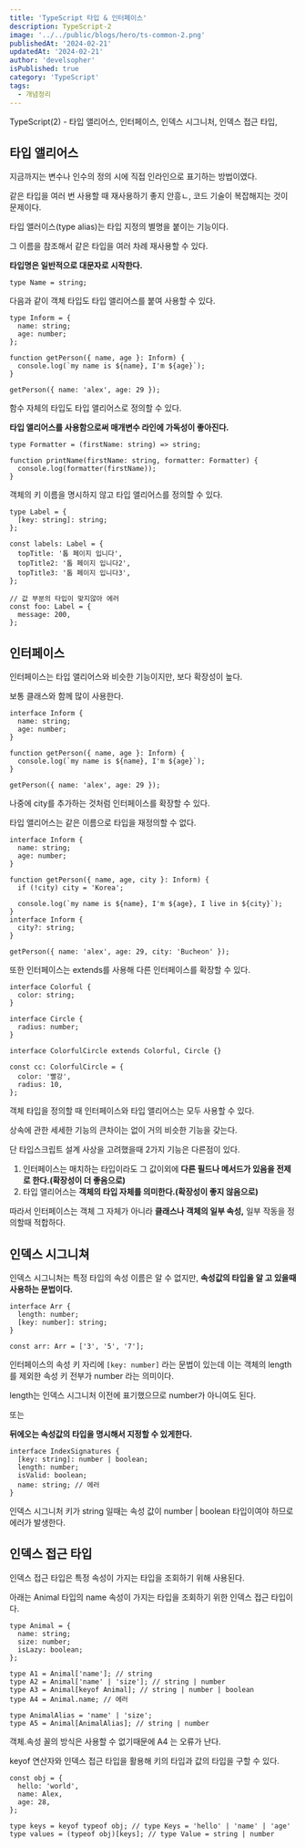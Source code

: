 ```yaml
---
title: 'TypeScript 타입 & 인터페이스'
description: TypeScript-2
image: '../../public/blogs/hero/ts-common-2.png'
publishedAt: '2024-02-21'
updatedAt: '2024-02-21'
author: 'develsopher'
isPublished: true
category: 'TypeScript'
tags:
  - 개념정리
---
```


TypeScript(2) - 타입 앨리어스, 인터페이스, 인덱스 시그니처, 인덱스 접근 타입,

## 타입 앨리어스

지금까지는 변수나 인수의 정의 시에 직접 인라인으로 표기하는 방법이였다.

같은 타입을 여러 번 사용할 때 재사용하기 좋지 안흥ㄴ, 코드 기술이 복잡해지는 것이 문제이다.

타입 앨러이스(type alias)는 타입 지정의 별명을 붙이는 기능이다.

그 이름을 참조해서 같은 타입을 여러 차례 재사용할 수 있다.

**타입명은 일반적으로 대문자로 시작한다.**

```tsx
type Name = string;
```

다음과 같이 객체 타입도 타입 앨리어스를 붙여 사용할 수 있다.

```tsx
type Inform = {
  name: string;
  age: number;
};

function getPerson({ name, age }: Inform) {
  console.log(`my name is ${name}, I'm ${age}`);
}

getPerson({ name: 'alex', age: 29 });
```

함수 자체의 타입도 타입 앨리어스로 정의할 수 있다.

**타입 앨리어스를 사용함으로써 매개변수 라인에 가독성이 좋아진다.**

```tsx
type Formatter = (firstName: string) => string;

function printName(firstName: string, formatter: Formatter) {
  console.log(formatter(firstName));
}
```

객체의 키 이름을 명시하지 않고 타입 앨리어스를 정의할 수 있다.

```tsx
type Label = {
  [key: string]: string;
};

const labels: Label = {
  topTitle: '톱 페이지 입니다',
  topTitle2: '톱 페이지 입니다2',
  topTitle3: '톱 페이지 입니다3',
};

// 값 부분의 타입이 맞지않아 에러
const foo: Label = {
  message: 200,
};
```

## 인터페이스

인터페이스는 타입 앨리어스와 비슷한 기능이지만, 보다 확장성이 높다.

보통 클래스와 함께 많이 사용한다.

```tsx
interface Inform {
  name: string;
  age: number;
}

function getPerson({ name, age }: Inform) {
  console.log(`my name is ${name}, I'm ${age}`);
}

getPerson({ name: 'alex', age: 29 });
```

나중에 city를 추가하는 것처럼 인터페이스를 확장할 수 있다.

타입 앨리어스는 같은 이름으로 타입을 재정의할 수 없다.

```tsx
interface Inform {
  name: string;
  age: number;
}

function getPerson({ name, age, city }: Inform) {
  if (!city) city = 'Korea';

  console.log(`my name is ${name}, I'm ${age}, I live in ${city}`);
}
interface Inform {
  city?: string;
}

getPerson({ name: 'alex', age: 29, city: 'Bucheon' });
```

또한 인터페이스는 extends를 사용해 다른 인터페이스를 확장할 수 있다.

```tsx
interface Colorful {
  color: string;
}

interface Circle {
  radius: number;
}

interface ColorfulCircle extends Colorful, Circle {}

const cc: ColorfulCircle = {
  color: '빨강',
  radius: 10,
};
```

객체 타입을 정의할 때 인터페이스와 타입 앨리어스는 모두 사용할 수 있다.

상속에 관한 세세한 기능의 큰차이는 없이 거의 비슷한 기능을 갖는다.

단 타입스크립트 설계 사상을 고려했을때 2가지 기능은 다른점이 있다.

1. 인터페이스는 매치하는 타입이라도 그 값이외에 **다른 필드나 메서드가 있음을 전제로 한다.(확장성이 더 좋음으로)**
2. 타입 앨리어스는 **객체의 타입 자체를 의미한다.(확장성이 좋지 않음으로)**

따라서 인터페이스는 객체 그 자체가 아니라 **클래스나 객체의 일부 속성,** 일부 작동을 정의할때 적합하다.

## 인덱스 시그니쳐

인덱스 시그니처는 특정 타입의 속성 이름은 알 수 없지만, **속성값의 타입을 알 고 있을때 사용하는 문법이다.**

```tsx
interface Arr {
  length: number;
  [key: number]: string;
}

const arr: Arr = ['3', '5', '7'];
```

인터페이스의 속성 키 자리에 `[key: number]` 라는 문법이 있는데 이는 객체의 length를 제외한 속성 키 전부가 number 라는 의미이다.

length는 인덱스 시그니처 이전에 표기했으므로 number가 아니여도 된다.

또는

**뒤에오는 속성값의 타입을 명시해서 지정할 수 있게한다.**

```tsx
interface IndexSignatures {
  [key: string]: number | boolean;
  length: number;
  isValid: boolean;
  name: string; // 에러
}
```

인덱스 시그니처 키가 string 일때는 속성 값이 number | boolean 타입이여야 하므로 에러가 발생한다.

## 인덱스 접근 타입

인덱스 접근 타입은 특정 속성이 가지는 타입을 조회하기 위해 사용된다.

아래는 Animal 타입의 name 속성이 가지는 타입을 조회하기 위한 인덱스 접근 타입이다.

```tsx
type Animal = {
  name: string;
  size: number;
  isLazy: boolean;
};

type A1 = Animal['name']; // string
type A2 = Animal['name' | 'size']; // string | number
type A3 = Animal[keyof Animal]; // string | number | boolean
type A4 = Animal.name; // 에러

type AnimalAlias = 'name' | 'size';
type A5 = Animal[AnimalAlias]; // string | number
```

객체.속성 꼴의 방식은 사용할 수 없기때문에 A4 는 오류가 난다.

keyof 연산자와 인덱스 접근 타입을 활용해 키의 타입과 값의 타입을 구할 수 있다.

```tsx
const obj = {
  hello: 'world',
  name: Alex,
  age: 28,
};

type keys = keyof typeof obj; // type Keys = 'hello' | 'name' | 'age'
type values = (typeof obj)[keys]; // type Value = string | number
```
